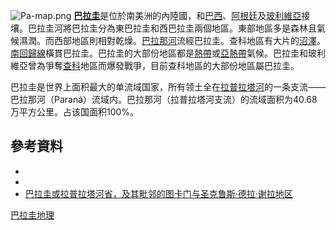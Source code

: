 [[Image:Pa-map.png|right]]
'''[[巴拉圭|巴拉圭]]'''是位於南美洲的內陸國，和[[巴西|巴西]]、[[阿根廷|阿根廷]]及[[玻利維亞|玻利維亞]]接壤。巴拉圭河將巴拉圭分為東巴拉圭和西巴拉圭兩個地區。東部地區多是森林且氣候濕潤。而西部地區則相對乾燥。[[巴拉那河|巴拉那河]]流經巴拉圭。查科地區有大片的[[沼澤|沼澤]]。[[南回歸線|南回歸線]]橫貫巴拉圭。巴拉圭的大部份地區都是[[熱帶|熱帶]]或[[亞熱帶|亞熱帶]]氣候。巴拉圭和玻利維亞曾為爭奪[[查科|查科]]地區而爆發戰爭，目前查科地區的大部份地區屬巴拉圭。

巴拉圭是世界上面积最大的单流域国家，所有领土全在[[拉普拉塔河|拉普拉塔河]]的一条支流——巴拉那河（Paraná）流域内。巴拉那河（拉普拉塔河支流）的流域面积为40.68万平方公里。占该国面积100%。　　

==參考資料==
{{reflist}}
*{{Loc}}
*{{CIA World Factbook}}
*[http://www.wdl.org/zh/item/1101  巴拉圭或拉普拉塔河省，及其毗邻的图卡门与圣克鲁斯·德拉·谢拉地区] {{Wayback|url=http://www.wdl.org/zh/item/1101 |date=20150515141716 }}

{{美洲题目|地理}}
[[Category:巴拉圭地理|]]
